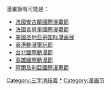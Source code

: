 漫畫節有可能是：
*[[法國|法國]][[安古蘭國際漫畫節|安古蘭國際漫畫節]]
*[[法國|法國]][[香貝里國際漫畫節|香貝里國際漫畫節]]
*[[美國|美國]][[圣地亚哥国际漫画展|圣地亚哥国际漫画展]]
*[[香港動漫電玩節|香港動漫電玩節]]
*[[台北國際動漫節|台北國際動漫節]]
*[[高雄國際動漫節|高雄國際動漫節]]
*[[阿爾及利亞國際漫畫節|阿爾及利亞國際漫畫節]]

[[Category:三字消歧義|Category:三字消歧義]]
[[Category:漫畫會展|*]]
[[Category:漫画节|Category:漫画节]]